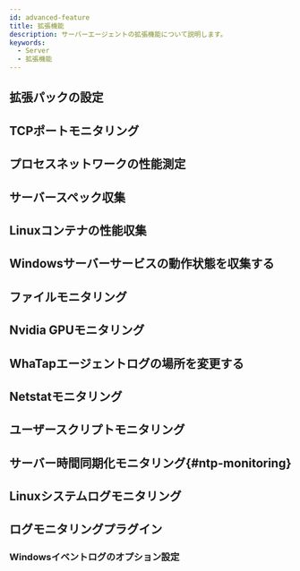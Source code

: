 ```yaml
---
id: advanced-feature
title: 拡張機能
description: サーバーエージェントの拡張機能について説明します。
keywords:
  - Server
  - 拡張機能
---
```



## 拡張パックの設定


<Serveradfexp />

## TCPポートモニタリング


<Serveradftcpport />

## プロセスネットワークの性能測定


<Serveradfpnpc />

## サーバースペック収集


<Serveradfcollectspec />

## Linuxコンテナの性能収集


<Serveradfcollectlcp />

## Windowsサーバーサービスの動作状態を収集する


<Serveradfcollectwss />

## ファイルモニタリング


<Serveradffilecheck />

## Nvidia GPUモニタリング


<Serveradfnvidia />

## WhaTapエージェントログの場所を変更する


<Serveradfagentlogch />

## Netstatモニタリング


<Serveradfnetstat />

## ユーザースクリプトモニタリング


<Serveradfuserscript />

## サーバー時間同期化モニタリング{#ntp-monitoring}


<Serveradfntp />

## Linuxシステムログモニタリング


<Serveradflinuxsystemlog />

## ログモニタリングプラグイン


<Serveradflogplugin />

### Windowsイベントログのオプション設定


<Logserverwindowsevent />
